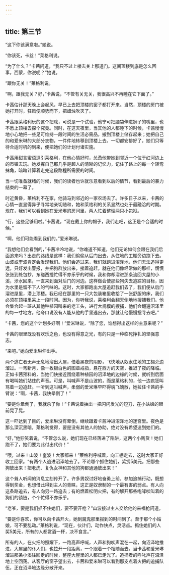 ```yaml
---
---
---
```

title: 第三节
---




“这下你该满意啦。”她说。

“你该死，卡丝！”莱格利说。

“为了什么？”卡茜问道，“我只不过上楼去关上那道门。这间顶楼到底是怎么回事，西蒙，你说呢？”她说。

“跟你无关！”莱格利说。

“啊，跟我无关？好，”卡茜说，“不管有关无关，我很高兴不再睡在它下面了。”

卡茜估计那天晚上会起风，早已上去把顶楼的窗子都打开来。当然，顶楼的房门被她打开时，狂风便顺势而下，把蜡烛吹灭了。

卡茜跟莱格利玩的这个把戏，可说是一个试验，他宁可把脑袋伸进狮子的嘴里，也不愿上顶楼去探个究竟。同时，在这天夜里，当其他的人都睡下的时候，卡茜慢慢地小心地把一些足可维持一段时间的生活必需品，搬到顶楼上储存起来；她把自己的和爱米琳的大部分衣物，一件件地转移到顶楼上去。一切都安排好了，她们只等待合适时机的到来，便把她们的计划付诸实施。

卡茜用甜言蜜语逗引莱格利，在他心情好时，怂恿他带她到邻近一个位于红河边上的市镇去玩。她发挥自己那几乎是超人的清晰的记忆力，记住了路上的每一个转弯抹角，暗暗计算着走完这段路程所需要的时间。

当一切准备就绪的时候，我们的读者也许就乐意看到以后的情节，看到最后的暴力结束的一幕了。

时近黄昏，莱格利不在家，他骑马到邻近的一家农场去了。许多日子以来，卡茜的心情一直显得异乎寻常地亲切随和，她和莱格利的关系显然也处于最融洽的时期。现在，我们可以看到她在爱米琳的房间里，两人忙着整理两只小包袱。

“行，这些足够用啦。”卡茜说，“现在戴上你的帽子，我们走吧，这正是个合适的时候。”

“啊，他们可能看到我们的。”爱米琳说。

“我想他们会看到的，”卡茜冷冷地说，“你难道不知道，他们无论如何会跟在我们后面追来吗？出走的路线是这样：我们偷偷从后门出去，从住地的工棚旁边跑下去。山波或奎波肯定会发现我们。他们会追过来，我们就跑进沼泽地，他们无法追得更远，只好发出警报，并把狗群放出来，接着追赶。就在他们像经常做的那样，慌慌张张到处包抄，东碰西撞忙得不亦乐乎的时候，我和你却溜进那条流回大屋的小溪，涉水回来，一直来到面对后门的河边。这样做会使那些狗失去追踪的目标，因为水里是留不下人的气味的。这时，大家都跑出大屋追赶我们去了，我们便从后门溜进屋里，潜上顶楼。我已经在那里的一只大包装箱里收拾了一张舒服的床，我们必须在顶楼里呆上一段时间。因为，你听我说，莱格利会翻天倒地地搜捕我们。他会集合起一班从其他种植园叫来的老工头，进行大规模的搜捕，他们会翻遍沼泽里的每一寸地方。他夸口说没有人能从他的手里逃出去，那就让他慢慢搜寻去吧。”

“卡茜，您的这个计划多好啊！”爱米琳说，“除了您，谁想得出这样的主意来呢？”

卡茜的眼里既没有欢乐之色，也没有得意之光，有的只是一种临死挣扎的坚强意志。

“来吧。”她向爱米琳伸出手。

两个逃亡者无声无息地溜出大屋，借着黑夜的阴影，飞快地从奴隶住地的工棚旁边溜过。一弯新月，像一枚银白色的图章戒指，悬在西方的天空，推迟了夜的降临。正如卡茜预料的，当她们快接近围绕着种植园的沼泽地的边缘的时候，就听到后面有喝叫她们站住的声音。可是，叫喊声不是山波的，而是莱格利的，他一边疯狂叫骂着一边追赶。一听到这叫喊声，柔弱的爱米琳早吓得魂飞魄散，她拉住卡茜的手臂说：“啊，卡茜，我快晕倒了！”

“要是你晕倒了，我就杀了你！”卡茜说着抽出一把闪闪发光的短刀，在小姑娘的眼前晃了晃。

这一吓达到了目的，爱米琳没有晕倒，继续跟着卡茜冲进沼泽地的迷宫里。夜色是那么深沉黑暗，莱格利觉得，要是没有其他人的协助，绝对没有希望追到她们的。

“好，”他狞笑着说，“不管怎么说，她们现在已经落进了陷阱，这两个小贱货！她们跑不了，她们要为此付出代价！”

“喂，过来！山波！奎波！大家都来！”莱格利呼喊着，向工棚走去，这时大家正好收工回家。“有两个人逃进沼泽地去了。不论哪个抓住她们，奖赏5美元。把那些狗放出来！把老虎、复仇女神和其他的狗都通通放出来！”

这个耸人听闻的消息立刻传开了。许多男奴讨好地奋勇上前，参加追捕行动，既想得到奖金，也想借此得到主人的青睐，这正是奴隶制的一个最有害的弱点。有人向这条路追去，有人向另一路追去；有的燃着松明火把，有的解开那些咆哮吠叫着的狗们的锁链，个个忙得不亦乐乎。

“老爷，要是我们抓不住她们，要不要开枪？”山波接过主人交给他的来福枪问道。

“要是你喜欢，你可以向卡茜开火，她到魔鬼那里报到的时间到了。至于那个小姑娘，可不要乱动。”莱格利说，“现在，伙计们，动作快点，灵活点。抓住她们的人奖5美元，所有的人都赏酒一杯，决不食言。”

所有的人，在火把的照耀下，一路高声呼喊，人声和狗吠声混在一起，向沼泽地推进，大屋里的仆人们，也拉开一段距离，一个跟着一个相随而去。当卡茜和爱米琳溜进那条小溪往回走的时候，整座大屋里的人都已走光了。追捕者的呼叱声在沼泽地上空回荡。从客厅的窗子望出去，卡茜和爱米琳可以看到那支点着火把的追捕队伍，正在沼泽地边缘分散开来。